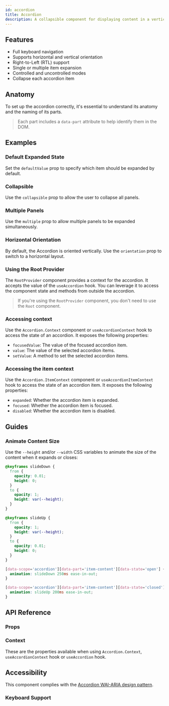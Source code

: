 ```yaml
---
id: accordion
title: Accordion
description: A collapsible component for displaying content in a vertical stack.
---
```


<ComponentPreview id="Accordion" />

## Features

- Full keyboard navigation
- Supports horizontal and vertical orientation
- Right-to-Left (RTL) support
- Single or multiple item expansion
- Controlled and uncontrolled modes
- Collapse each accordion item

## Anatomy

To set up the accordion correctly, it's essential to understand its anatomy and the naming of its parts.

> Each part includes a `data-part` attribute to help identify them in the DOM.

<Anatomy id="accordion" />

## Examples

### Default Expanded State

Set the `defaultValue` prop to specify which item should be expanded by default.

<Example id="basic" />

### Collapsible

Use the `collapsible` prop to allow the user to collapse all panels.

<Example id="collapsible" />

### Multiple Panels

Use the `multiple` prop to allow multiple panels to be expanded simultaneously.

<Example id="multiple" />

### Horizontal Orientation

By default, the Accordion is oriented vertically. Use the `orientation` prop to switch to a horizontal layout.

<Example id="horizontal" />

### Using the Root Provider

The `RootProvider` component provides a context for the accordion. It accepts the value of the `useAccordion` hook. You
can leverage it to access the component state and methods from outside the accordion.

<Example id="root-provider" />

> If you're using the `RootProvider` component, you don't need to use the `Root` component.

### Accessing context

Use the `Accordion.Context` component or `useAccordionContext` hook to access the state of an accordion. It exposes the
following properties:

- `focusedValue`: The value of the focused accordion item.
- `value`: The value of the selected accordion items.
- `setValue`: A method to set the selected accordion items.

<Example id="context" />

### Accessing the item context

Use the `Accordion.ItemContext` component or `useAccordionItemContext` hook to access the state of an accordion item. It
exposes the following properties:

- `expanded`: Whether the accordion item is expanded.
- `focused`: Whether the accordion item is focused.
- `disabled`: Whether the accordion item is disabled.

<Example id="item-context" />

## Guides

### Animate Content Size

Use the `--height` and/or `--width` CSS variables to animate the size of the content when it expands or closes:

```css
@keyframes slideDown {
  from {
    opacity: 0.01;
    height: 0;
  }
  to {
    opacity: 1;
    height: var(--height);
  }
}

@keyframes slideUp {
  from {
    opacity: 1;
    height: var(--height);
  }
  to {
    opacity: 0.01;
    height: 0;
  }
}

[data-scope='accordion'][data-part='item-content'][data-state='open'] {
  animation: slideDown 250ms ease-in-out;
}

[data-scope='accordion'][data-part='item-content'][data-state='closed'] {
  animation: slideUp 200ms ease-in-out;
}
```

## API Reference

### Props

<ComponentTypes id="accordion" />

### Context

These are the properties available when using `Accordion.Context`, `useAccordionContext` hook or `useAccordion` hook.

<ContextType id="accordion" />

## Accessibility

This component complies with the
[Accordion WAI-ARIA design pattern](https://www.w3.org/WAI/ARIA/apg/patterns/accordion/).

### Keyboard Support

<KeyBindingsTable id="accordion" />
